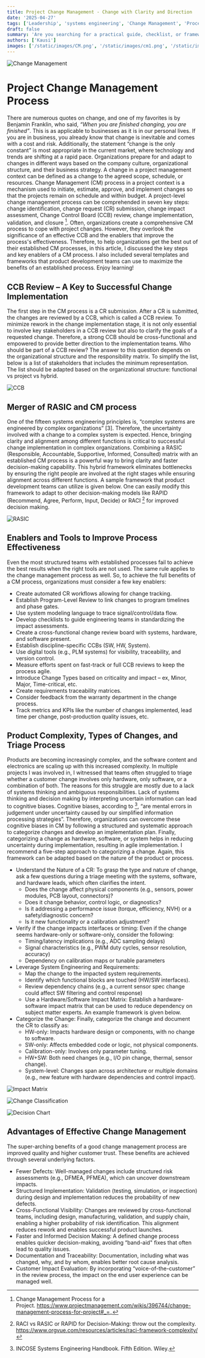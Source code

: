 ```yaml
---
title: Project Change Management - Change with Clarity and Direction
date: '2025-04-27'
tags: ['Leadership', 'systems engineering', 'Change Management', 'Process']
draft: false
summary: 'Are you searching for a practical guide, checklist, or framework to help your teams assess and implement changes more effectively? Then, you'll want to check out the article. It offers clear direction and tools to streamline the project-level change implementation process.'
authors: ['Kausi']
images: ['/static/images/CM.png', '/static/images/cm1.png', '/static/images/cm2.png', '/static/images/cm3.png', '/static/images/cm4.png', '/static/images/cm5.png']
---
```


![Change Management](/static/images/CM.png)

# Project Change Management Process
There are numerous quotes on change, and one of my favorites is by Benjamin Franklin, who said, _“When you are finished changing, you are finished”_. This is as applicable to businesses as it is in our personal lives. If you are in business, you already know that change is inevitable and comes with a cost and risk. Additionally, the statement “change is the only constant” is most appropriate in the current market, where technology and trends are shifting at a rapid pace. Organizations prepare for and adapt to changes in different ways based on the company culture, organizational structure, and their business strategy. A change in a project management context can be defined as a change to the agreed scope, schedule, or resources. Change Management (CM) process in a project context is a mechanism used to initiate, estimate, approve, and implement changes so that the projects remain on schedule and within budget. A project-level change management process can be comprehended in seven key steps: change identification, change request (CR) submission, change impact assessment, Change Control Board (CCB) review, change implementation, validation, and closure [^1]. Often, organizations create a comprehensive CM process to cope with project changes. However, they overlook the significance of an effective CCB and the enablers that improve the process's effectiveness. Therefore, to help organizations get the best out of their established CM processes, in this article, I discussed the key steps and key enablers of a CM process. I also included several templates and frameworks that product development teams can use to maximize the benefits of an established process. Enjoy learning!
## CCB Review – A Key to Successful Change Implementation
The first step in the CM process is a CR submission. After a CR is submitted, the changes are reviewed by a CCB, which is called a CCB review. To minimize rework in the change implementation stage, it is not only essential to involve key stakeholders in a CCB review but also to clarify the goals of a requested change. Therefore, a strong CCB should be cross-functional and empowered to provide better direction to the implementation teams. Who should be part of a CCB review? The answer to this question depends on the organizational structure and the responsibility matrix. To simplify the list, below is a list of stakeholders that includes the minimum representation. The list should be adapted based on the organizational structure: functional vs project vs hybrid.

![CCB](/static/images/cm1.png)

## Merger of RASIC and CM process
One of the fifteen systems engineering principles is, “complex systems are engineered by complex organizations” [3]. Therefore, the uncertainty involved with a change to a complex system is expected. Hence, bringing clarity and alignment among different functions is critical to successful change implementation in complex organizations. Combining a RASIC (Responsible, Accountable, Supportive, Informed, Consulted) matrix with an established CM process is a powerful way to bring clarity and faster decision-making capability. This hybrid framework eliminates bottlenecks by ensuring the right people are involved at the right stages while ensuring alignment across different functions. A sample framework that product development teams can utilize is given below. One can easily modify this framework to adapt to other decision-making models like RAPID (Recommend, Agree, Perform, Input, Decide) or RACI [^2] for improved decision making.

![RASIC](/static/images/cm2.png)

## Enablers and Tools to Improve Process Effectiveness
Even the most structured teams with established processes fail to achieve the best results when the right tools are not used. The same rule applies to the change management process as well. So, to achieve the full benefits of a CM process, organizations must consider a few key enablers:
  - Create automated CR workflows allowing for change tracking.
  - Establish Program-Level Review to link changes to program timelines and phase gates.
  - Use system modeling language to trace signal/control/data flow.
  - Develop checklists to guide engineering teams in standardizing the impact assessments.
  - Create a cross-functional change review board with systems, hardware, and software present.
  - Establish discipline-specific CCBs (SW, HW, System).
  - Use digital tools (e.g., PLM systems) for visibility, traceability, and version control.
  - Measure efforts spent on fast-track or full CCB reviews to keep the process agile.
  - Introduce Change Types based on criticality and impact – ex, Minor, Major, Time-critical, etc.
  - Create requirements traceability matrices.
  - Consider feedback from the warranty department in the change process.
  - Track metrics and KPIs like the number of changes implemented, lead time per change, post-production quality issues, etc.
## Product Complexity, Types of Changes, and Triage Process
Products are becoming increasingly complex, and the software content and electronics are scaling up with this increased complexity. In multiple projects I was involved in, I witnessed that teams often struggled to triage whether a customer change involves only hardware, only software, or a combination of both. The reasons for this struggle are mostly due to a lack of systems thinking and ambiguous responsibilities. Lack of systems thinking and decision making by interpreting uncertain information can lead to cognitive biases. Cognitive biases, according to [^3], “are mental errors in judgement under uncertainty caused by our simplified information processing strategies”. Therefore, organizations can overcome these cognitive biases in CM by following a structured and systematic approach to categorize changes and develop an implementation plan. Finally, categorizing a change as hardware, software, or system helps in reducing uncertainty during implementation, resulting in agile implementation. I recommend a five-step approach to categorizing a change. Again, this framework can be adapted based on the nature of the product or process.
  - Understand the Nature of a CR: To grasp the type and nature of change, ask a few questions during a triage meeting with the systems, software, and hardware leads, which often clarifies the intent.
    - Does the change affect physical components (e.g., sensors, power modules, PCB layout, connectors)?
    - Does it change behavior, control logic, or diagnostics?
    - Is it addressing a performance issue (torque, efficiency, NVH) or a safety/diagnostic concern?
    - Is it new functionality or a calibration adjustment?
  - Verify if the change impacts interfaces or timing: Even if the change seems hardware-only or software-only, consider the following:
    - Timing/latency implications (e.g., ADC sampling delays)
    - Signal characteristics (e.g., PWM duty cycles, sensor resolution, accuracy)
    - Dependency on calibration maps or tunable parameters
  - Leverage System Engineering and Requirements:
    - Map the change to the impacted system requirements.
    - Identify which functional blocks are touched (HW/SW interfaces).
    - Review dependency chains (e.g., a current sensor spec change could affect SW filtering and control response)
    - Use a Hardware/Software Impact Matrix: Establish a hardware-software impact matrix that can be used to reduce dependency on subject matter experts. An example framework is given below.
  - Categorize the Change: Finally, categorize the change and document the CR to classify as:
    - HW-only: Impacts hardware design or components, with no change to software.
    - SW-only: Affects embedded code or logic, not physical components.
    - Calibration-only: Involves only parameter tuning.
    - HW+SW: Both need changes (e.g., I/O pin change, thermal, sensor change).
    - System-level: Changes span across architecture or multiple domains (e.g., new feature with hardware dependencies and control impact).

![Impact Matrix](/static/images/cm3.png)

![Change Classification](/static/images/cm4.png)

<Image alt="Decision Chart" src="/static/images/cm5.png" width={256} height={128} />

## Advantages of Effective Change Management
The super-arching benefits of a good change management process are improved quality and higher customer trust. These benefits are achieved through several underlying factors.
  - Fewer Defects: Well-managed changes include structured risk assessments (e.g., DFMEA, PFMEA), which can uncover downstream impacts.
  - Structured Implementation: Validation (testing, simulation, or inspection) during design and implementation reduces the probability of new defects.
  - Cross-Functional Visibility: Changes are reviewed by cross-functional teams, including design, manufacturing, validation, and supply chain, enabling a higher probability of risk identification. This alignment reduces rework and enables successful product launches.
  - Faster and Informed Decision Making: A defined change process enables quicker decision-making, avoiding “band-aid" fixes that often lead to quality issues.
  - Documentation and Traceability: Documentation, including what was changed, why, and by whom, enables better root cause analysis.
  - Customer Impact Evaluation: By incorporating “voice-of-the-customer” in the review process, the impact on the end user experience can be managed well.
[^1]: Change Management Process for a Project. https://www.projectmanagement.com/wikis/396744/change-management-process-for-project#_=_
[^2]: RACI vs RASIC or RAPID for Decision-Making: throw out the complexity. https://www.orgvue.com/resources/articles/raci-framework-complexity/
[^3]: INCOSE Systems Engineering Handbook. Fifth Edition. Wiley.
